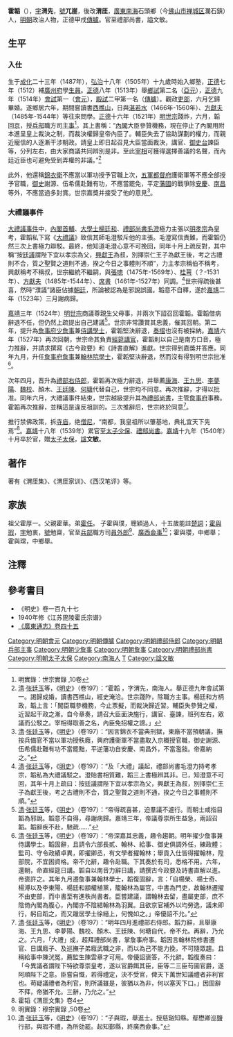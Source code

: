 {{明清人物信息框
| 姓名 = 霍韬
| 原名 =
| 圖片名稱= Huo Tao(霍韬).jpg
| 圖片大小 = 200px
| 圖片說明 = 《江苏毘陵霍氏宗谱》载霍韬像
| 最高職務 = 禮部尚書
| 屆數 = 
| 國家 = 大明
| 前任 = 
| 繼任 = 
| 爵位 =
| 籍貫 = [[廣東|廣東]][[南海縣|南海縣]]
| 族裔 = 漢族
| 旗籍 = 
| 字號 = 字渭先，號兀崖，後改渭厓
| 諡號 = 文敏
| 出生日期 = [[成化|成化]]二十三年（1487年）
| 出生地點 = [[廣東|廣東]][[南海縣|南海縣]]
| 逝世日期 = [[嘉靖|嘉靖]]十九年（1540年）
| 逝世地點 = [[京師|京師]]
| 墓葬 = 
| 配偶 = 
| 親屬 = （子）[[霍與瑕|霍與瑕]]
| 出身 = 
*正德九年甲戌科二甲第一名进士出身（传胪）
| 經歷 = 
| 著作 =
*《渭厓文集》
*《霍渭厓家訓》
*《明良集》
*《兀崖西漢書議》
*《石頭錄》
*《詩經註解》
*《象山學辯》
*《程朱訓釋》
}}
'''霍韜'''（{{bd|1487年||1540年|catIdx=H霍}}），[[表字|字]]'''渭先'''，[[號|號]]'''兀崖'''，後改'''渭厓'''，[[廣東|廣東]][[南海|南海]]石頭鄉（今[[佛山市|佛山市]][[禅城区|禅城区]]瀾石鎮）人，[[明朝|明朝]]政治人物，正德甲戌[[傳臚|傳臚]]。官至禮部尚書，謚文敏。

==生平==
=== 入仕 ===
生于[[成化|成化]]二十三年（1487年），[[弘治|弘治]]十八年（1505年）十九歲時始入鄉塾，[[正德_(明朝)|正德]]七年（1512）補[[廣州府|廣州府]]學[[生員|生員]]。[[正德_(明朝)|正德]]八年（1513年）舉[[鄉試|鄉試]]第二名（[[亞元|亞元]]），[[正德_(明朝)|正德]]九年（1514年）[[會試|會試]]第一（[[會元|會元]]），[[殿試|殿試]]二甲第一名（[[傳臚|傳臚]]）。觀政[[吏部|吏部]]，六月乞歸畢婚。遂鄉居六年，期間嘗讀書[[西樵山|西樵山]]，日與[[湛若水|湛若水]]（1466年-1560年）、[[方獻夫|方獻夫]]（1485年-1544年）等往來問學。[[正德_(明朝)|正德]]十六年（1521年）[[明世宗|明世宗]]踐祚，六月，韜回[[京師|京]]，授[[兵部|兵部]]職方司[[主事|主事]]<ref>明實錄：世宗實錄 ,10卷</ref>。其上書稱：“[[內閣|內閣]]大臣參贊機務，現在停止了內閣用附本進呈皇上裁決之制，而裁決權歸皇帝內臣了。輔臣失去了協助謀劃的權力，而親近寵信的人逐漸干涉朝政。請皇上即日起召見大臣當面裁決，講官、[[御史台|御史台]]諫臣等，分列左右，由大家商議共同辨別是非。至此[[宰相|宰相]]可獲得選擇善議的名聲，而內廷近臣也可避免受到弄權的非議。”<ref>[[清|清]]·[[张廷玉|张廷玉]]等，《[[明史|明史]]》（卷197）：“霍韜 ，字渭先，南海人。舉正德九年會試第一。謁歸成婚，讀書西樵山，經史淹洽。世宗踐阼，除職方主事。楊廷和方柄政，韜上言：「閣臣職參機務，今止票擬，而裁決歸近習。輔臣失參贊之權，近習起干政之漸。自今章奏，請召大臣面決施行，講官、臺諫，班列左右，眾議而公駁之。宰相得取善之名，內臣免招權之謗。」</ref>

此外，他還稱[[錦衣衛|錦衣衛]]不應當以軍功授予官職上次，[[五軍都督府|五軍都督府]]護衛軍等不應全部授予官職，[[御史|御史]]謝源、伍希儒赴難有功，不應當罷免，平定[[藩國|藩國]]的戰爭除[[安慶|安慶]]、[[南昌|南昌]]等外，不應當過多封賞。世宗嘉獎并接受了他的意見<ref>[[清|清]]·[[张廷玉|张廷玉]]等，《[[明史|明史]]》（卷197）：“因言錦衣不當典刑獄，東廠不當預朝議，撫按兵備官不當以軍功授秩廕，興府護衞軍不當盡取入京概授官職，御史謝源、伍希儒赴難有功不當罷黜，平逆藩功自安慶、南昌外，不當濫敍。帝嘉納之。”</ref>。

=== 大禮議事件 ===
[[大禮議事件|大禮議事件]]中，[[內閣首輔|內閣首輔]]、[[大學士|大學士]][[楊廷和|楊廷和]]、[[禮部尚書|禮部尚書]][[毛澄|毛澄]]極力主張以[[明孝宗|明孝宗]]為皇考，霍韜私下寫《[[大禮議|大禮議]]》致信其師毛澄駁斥他的主張。毛澄寫信責難，而霍韜仍然三次上書極力辯駁。最終，他知道毛澄心意不可挽回，同年十月上疏反對，其中稱“按[[廷議|廷議]]謂陛下宜以孝宗為父，[[興獻王|興獻王]]為叔，別擇崇仁王子為獻王後，考之古禮則不合，質之聖賢之道則不通，揆之今日之事體則不順”，力主孝宗稱伯不稱考，興獻稱考不稱叔，世宗繼統不繼嗣，與[[張璁|張璁]]（1475年-1569年）、[[桂萼|桂萼]]（？-1531年）、[[方獻夫|方獻夫]]（1485年-1544年）、[[席書|席書]]（1461年-1527年）同調。<ref>[[清|清]]·[[张廷玉|张廷玉]]等，《[[明史|明史]]》（卷197）：“及「大禮」議起，禮部尚書毛澄力持考孝宗，韜私為大禮議駁之。澄貽書相質難，韜三上書極辨其非。已，知澄意不可回，其年十月上疏曰：按廷議謂陛下宜以孝宗為父，興獻王為叔，別擇崇仁王子為獻王後，考之古禮則不合，質之聖賢之道則不通，揆之今日之事體則不順。”</ref>世宗得疏後甚喜，然時“濮議”諸臣佔據[[朝廷|朝廷]]，所論被認為是邪說誤國。韜意不自釋，遂於[[嘉靖|嘉靖]]二年（1523年）三月謝病歸。

[[嘉靖|嘉靖]]三年（1524年）[[明世宗|明世宗]]商議尊親生父母事，并兩次下詔召回霍韜。霍韜借病辭退不任，但仍然上疏提出自己建議<ref>[[清|清]]·[[张廷玉|张廷玉]]等，《[[明史|明史]]》（卷197）：“帝得疏喜甚，迫羣議不遽行。而朝士咸指目韜為邪說。韜意不自得，尋謝病歸。嘉靖三年，帝議尊崇所生益急，兩詔召韜。韜辭疾不赴，馳疏……”</ref>。世宗非常讚賞其忠義，催其回朝。第二年，提升為[[詹事府|詹事府]][[少詹事|少詹事]]兼[[侍講學士|侍講學士]]，霍韜堅決辭退，[[奏摺|奏摺]]也沒有被採納。[[嘉靖|嘉靖]]六年（1527年）再次回朝，世宗命其負責[[經筵講官|經筵講官]]，霍韜則以自己是南方口音，極力推辭，并請求撰寫《古今政要》和《詩書直解》進獻。世宗得到嘉獎并答應。同年九月，升任[[詹事府|詹事府]][[詹事|詹事]]兼[[翰林院|翰林院]][[學士|學士]]，霍韜堅決辭退，然而沒有得到明世宗批准<ref>[[清|清]]·[[张廷玉|张廷玉]]等，《[[明史|明史]]》（卷197）：“帝深嘉其忠義，趣令趨朝。明年擢少詹事兼侍講學士。韜固辭，且請令六部長貳、翰林、給事、御史俱調外任，練政體；監司、守令政績卓異，即擢卿丞，有文學者擢翰林；舉貢入仕皆得擢翰林，陞部院，不宜困資格。帝不允辭，趣令赴職。下其奏於有司，悉格不用。六年，還朝，命直經筵日講。韜自以南音力辭日講，請撰古今政要及詩書直解以進。帝褒許之。其年九月遷詹事兼翰林學士，韜復固辭，言：「自楊榮、楊士奇、楊溥以及李東陽、楊廷和顓權植黨，籠翰林為屬官，中書為門吏，故翰林遷擢不由吏部，而中書至有進秩尚書者。臣嘗建議，謂翰林去留，盡屬吏部，庶不陰倚內閣為腹心，內閣亦不陰結翰林為羽翼。且欲京官補外以均勞逸，議未即行，躬自蹈之，而又躐居學士徐縉上，何愧如之。」帝優詔不允。”</ref>。

次年四月，晋升為[[禮部右侍郎|禮部右侍郎]]，霍韜再次極力辭退，并舉薦[[康海|康海]]、[[王九思|王九思]]、[[李夢陽|李夢陽]]、[[魏校|魏校]]、顏木、[[王廷陳|王廷陳]]、[[何瑭|何瑭]]代替自己，世宗均不同意。再次推辭，才得以批准。同年六月，大禮議事件結束，世宗越級提升其為[[禮部尚書|禮部尚書]]，主管[[詹事府|詹事府]]事務。霍韜再次推辭，並稱這是違反祖訓的。三次推辭后，世宗終於同意<ref>[[清|清]]·[[张廷玉|张廷玉]]等，《[[明史|明史]]》（卷197）：“明年四月進禮部右侍郎。韜力辭，且舉康海、王九思、李夢陽、魏校、顏木、王廷陳、何瑭自代，帝不允。再辭，乃允之。六月，「大禮」成，超拜禮部尚書，掌詹事府事。韜因言翰林院修書遷官、日講廕子、及巡撫子弟廕武職之非，而以為己不能力挽，不可隨眾趨。且稱給事中陳洸冤，薦監生陳雲章才可用。帝優詔褒答，不允辭。韜復奏曰：「今異議者謂陛下特欲尊崇皇考，遂以官爵餌其臣，臣等二三臣苟圖官爵，遂阿順陛下之意。臣嘗自慨，若得禮定，決不受官，俾天下萬世知議禮者非利官也。苟疑議禮者為利官，則所議雖是，彼猶以為非，何以塞天下口。」因固辭不拜，帝猶不允。三辭，乃允之。”</ref>。

推行禁佛政策，拆[[寺庙|寺庙]]，绝[[僧尼|僧尼]]，“南都，我皇祖所以肇基地，典礼宜天下先焉”<ref>霍韬《渭厓文集》卷4</ref>。[[嘉靖|嘉靖]]十八年（1539年）累官至[[太子少保|太子少保]]、[[禮部尚書|禮部尚書]]。[[嘉靖|嘉靖]]十九年（1540年）十月卒於官，贈[[太子太保|太子太保]]，[[諡|諡]]'''文敏'''。

==著作==
著有《渭厓集》、《渭厓家训》、《西汉笔评》等。

== 家族 ==
祖父霍厚一。父親霍華。弟[[霍任|霍任]]。
子霍與璞，聰穎過人，十五歲能註[[楚詞|楚詞]]；[[霍與瑕|霍與瑕]]，[[表字|字]]勉衷，[[號|號]]勉齋，官至[[兵部|兵部]]職方司[[員外郎|員外郎]]<ref>明實錄：穆宗實錄 ,50卷</ref>、[[廣西|廣西]][[僉事|僉事]]<ref>[[清|清]]·[[张廷玉|张廷玉]]等，《[[明史|明史]]》（卷197）：“子與瑕，舉進士。授慈谿知縣。鄢懋卿巡鹽行部，與瑕不禮，為所劾罷。起知鄞縣，終廣西僉事。”</ref>；霍與瓔，中鄉舉；霍與瑺，中鄉舉。

==注釋==
{{reflist}}

==參考書目==
*《明史》卷一百九十七
*1940年修《江苏毘陵霍氏宗谱》
*[http://archive.org/stream/06041860.cn#page/n52/mode/2up 《廣東通志》卷四十五]


{{正德九年甲戌科殿試金榜}}
{{DEFAULTSORT:Huo霍}}

[[Category:明朝會元|Category:明朝會元]]
[[Category:明朝傳臚|Category:明朝傳臚]]
[[Category:明朝禮部侍郎|Category:明朝禮部侍郎]]
[[Category:明朝兵部主事|Category:明朝兵部主事]]
[[Category:明朝少詹事|Category:明朝少詹事]]
[[Category:明朝詹事|Category:明朝詹事]]
[[Category:明朝禮部尚書|Category:明朝禮部尚書]]
[[Category:明朝太子太保|Category:明朝太子太保]]
[[Category:南海人|Category:南海人]]
[[Category:霍姓|T]]
[[Category:諡文敏|Category:諡文敏]]